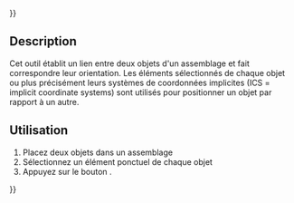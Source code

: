 {{UnfinishedDocu{{#translation:}}}}
<languages/>

{{Docnav/fr
|[[Assembly3_ConstraintPointOnCircle/fr|Contrainte point sur cercle]]
|[[Assembly3_ConstraintPointPlaneDistance/fr|Contrainte distance point plan ]]
|[[Assembly3_Workbench/fr|Assembly3]]
|IconL=Assembly_ConstraintPointOnCircle.svg
|IconR=Assembly_ConstraintPointPlaneDistance.svg
|IconC=Assembly3_workbench_icon.svg
}}

{{GuiCommand/fr
|Name=Assembly3 ConstraintPointsDistance
|Name/fr=Assembly3 Contrainte distance entre points
|Icon=Assembly_ConstraintPointsDistance.svg
|Workbenches=[[Assembly3_Workbench/fr|Assembly3]]
}}

<span id="Description"></span>
==Description==

Cet outil établit un lien entre deux objets d'un assemblage et fait correspondre leur orientation. Les éléments sélectionnés de chaque objet ou plus précisément leurs systèmes de coordonnées implicites (ICS = implicit coordinate systems) sont utilisés pour positionner un objet par rapport à un autre.

<span id="Usage"></span>
== Utilisation == 

# Placez deux objets dans un assemblage
# Sélectionnez un élément ponctuel de chaque objet
# Appuyez sur le bouton {{Button|[[Image:Assembly_ConstraintPointsDistance.svg|16px]] [[Assembly3_ConstraintPointsDistance/fr|Distance des points]]}}.

   
{{Docnav/fr
|[[Assembly3_ConstraintPointOnCircle/fr|Contrainte point sur cercle]]
|[[Assembly3_ConstraintPointPlaneDistance/fr|Contrainte distance point plan ]]
|[[Assembly3_Workbench/fr|Assembly3]]
|IconL=Assembly_ConstraintPointOnCircle.svg
|IconR=Assembly_ConstraintPointPlaneDistance.svg
|IconC=Assembly3_workbench_icon.svg
}}

{{Userdocnavi{{#translation:}}}}